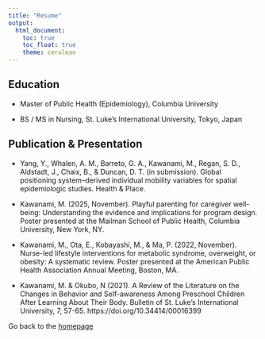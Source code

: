 ```yaml
---
title: "Resume"
output: 
  html_document:
    toc: true
    toc_float: true
    theme: cerulean
---
```


## Education

- Master of Public Health (Epidemiology), Columbia University 

- BS / MS in Nursing, St. Luke's International University, Tokyo, Japan


## Publication & Presentation

- Yang, Y., Whalen, A. M., Barreto, G. A., Kawanami, M., Regan, S. D., Aldstadt, J., Chaix, B., & Duncan, D. T. (in submission). Global positioning system–derived individual mobility variables for spatial epidemiologic studies. Health & Place.

- Kawanami, M. (2025, November). Playful parenting for caregiver well-being: Understanding the evidence and implications for program design. Poster presented at the Mailman School of Public Health, Columbia University, New
York, NY.

- Kawanami, M., Ota, E., Kobayashi, M., & Ma, P. (2022, November). Nurse-led lifestyle interventions for metabolic syndrome, overweight, or obesity: A systematic review. Poster presented at the American Public Health Association Annual Meeting, Boston, MA.

- Kawanami, M. & Okubo, N (2021). A Review of the Literature on the Changes in Behavior and Self-awareness Among Preschool Children After Learning About Their Body. Bulletin of St. Luke’s International University, 7, 57-65.
https://doi.org/10.34414/00016399



Go back to the [homepage](index.html)
